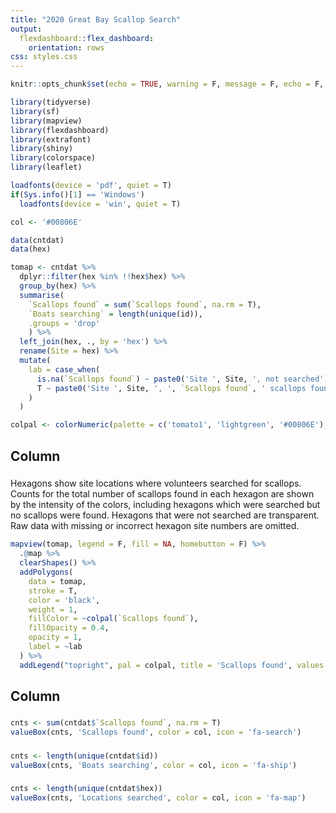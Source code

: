 ```yaml
---
title: "2020 Great Bay Scallop Search"
output: 
  flexdashboard::flex_dashboard:
    orientation: rows
css: styles.css
---
```


```r
knitr::opts_chunk$set(echo = TRUE, warning = F, message = F, echo = F, fig.path = 'figs/')

library(tidyverse)
library(sf)
library(mapview)
library(flexdashboard)
library(extrafont)
library(shiny)
library(colorspace)
library(leaflet)

loadfonts(device = 'pdf', quiet = T)
if(Sys.info()[1] == 'Windows')
  loadfonts(device = 'win', quiet = T)

col <- '#00806E'

data(cntdat)
data(hex)

tomap <- cntdat %>% 
  dplyr::filter(hex %in% !!hex$hex) %>% 
  group_by(hex) %>% 
  summarise(
    `Scallops found` = sum(`Scallops found`, na.rm = T),  
    `Boats searching` = length(unique(id)),
    .groups = 'drop'
    ) %>% 
  left_join(hex, ., by = 'hex') %>% 
  rename(Site = hex) %>% 
  mutate(
    lab = case_when(
      is.na(`Scallops found`) ~ paste0('Site ', Site, ', not searched'), 
      T ~ paste0('Site ', Site, ', ', `Scallops found`, ' scallops found, ', `Boats searching`, ' boat(s) searching')
    )
  )

colpal <- colorNumeric(palette = c('tomato1', 'lightgreen', '#00806E'), na.color = "#FFFFFF00", domain = range(tomap$`Scallops found`, na.rm = T), alpha = TRUE)
```

Column
-------------------------------------

###

Hexagons show site locations where volunteers searched for scallops.  Counts for the total number of scallops found in each hexagon are shown by the intensity of the colors, including hexagons which were searched but no scallops were found.  Hexagons that were not searched are transparent.  Raw data with missing or incorrect hexagon site numbers are omitted. 

```r
mapview(tomap, legend = F, fill = NA, homebutton = F) %>% 
  .@map %>% 
  clearShapes() %>% 
  addPolygons(
    data = tomap, 
    stroke = T, 
    color = 'black', 
    weight = 1,
    fillColor = ~colpal(`Scallops found`),
    fillOpacity = 0.4, 
    opacity = 1,
    label = ~lab
  ) %>% 
  addLegend("topright", pal = colpal, title = 'Scallops found', values = tomap$`Scallops found`, opacity = 0.6)
```

Column
-------------------------------------

###

```r
cnts <- sum(cntdat$`Scallops found`, na.rm = T)
valueBox(cnts, 'Scallops found', color = col, icon = 'fa-search')
```

###

```r
cnts <- length(unique(cntdat$id))
valueBox(cnts, 'Boats searching', color = col, icon = 'fa-ship')
```

###

```r
cnts <- length(unique(cntdat$hex))
valueBox(cnts, 'Locations searched', color = col, icon = 'fa-map')
```


